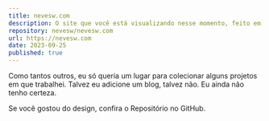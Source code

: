 ```yaml
---
title: nevesw.com
description: O site que você está visualizando nesse momento, feito em Next.js
repository: nevesw/nevesw.com
url: https://nevesw.com
date: 2023-09-25
published: true
---
```



Como tantos outros, eu só queria um lugar para colecionar alguns projetos em que trabalhei. Talvez eu adicione um blog, talvez não. Eu ainda não tenho certeza.

Se você gostou do design, confira o Repositório no GitHub.

